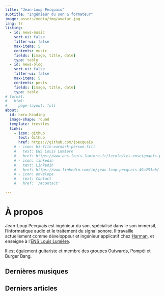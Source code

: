 ```yaml
---
title: "Jean-Loup Pecquais"
subtitle: "Ingénieur du son & formateur"
image: assets/media/img/avatar.jpg
lang: fr
listing:
  - id: news-music
    sort-ui: false
    filter-ui: false
    max-items: 5
    contents: music
    fields: [image, title, date]
    type: table
  - id: news-blog
    sort-ui: false
    filter-ui: false
    max-items: 5
    contents: posts
    fields: [image, title, date]
    type: table
# format: 
#   html:
#     page-layout: full
about:
  id: hero-heading
  image-shape: round
  template: trestles
  links:
    - icon: github
      text: Github
      href: https://github.com/jpecquais
    # - icon: bi-file-earmark-person-fill
    #   text: ENS Louis Lumiere
    #   href: https://www.ens-louis-lumiere.fr/lecole/les-enseignants-principaux/pecquais-jean-loup/
    # - icon: linkedin
    #   text: Linkedin
    #   href: https://www.linkedin.com/in/jean-loup-pecquais-49a251ab/
    # - icon: envelope
    #   text: Contact
    #   href: '/#contact'

---
```


# À propos

Jean-Loup Pecquais est ingénieur du son, spécialisé dans le son immersif, l'informatique audio et le traitement du signal sonore. Il travaille actuellement comme développeur et ingénieur applicatif chez [Harman](https://pro.harman.com/), et enseigne à l'[ENS Louis Lumière](https://www.ens-louis-lumiere.fr/).

Il est également guitariste et membre des groupes Outwards, Pompéi et Burger Bang.

## Dernières musiques

:::{#news-music}
:::

## Derniers articles

:::{#news-blog}
:::